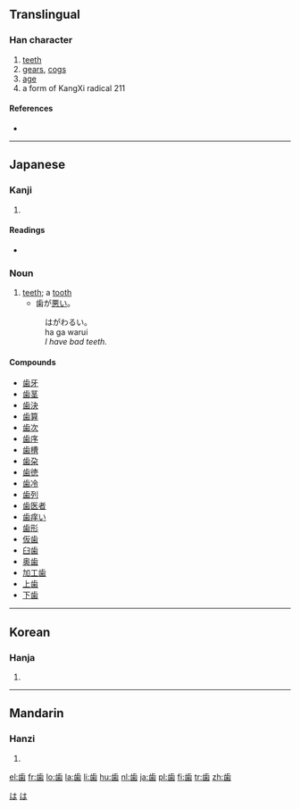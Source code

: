 {{also|齒|齿}}
==Translingual==

===Han character===
{{Han char|rn=211|rad=齒|as=00|sn=12|four=|canj=卜一山火木 (YMUFD)}}

# [[teeth]]
# [[gear]]s, [[cog]]s
# [[age]]
# a form of KangXi radical 211

====References====
* {{Han ref|kx=0576.421|dkj=16323|dj=0967.140|hdz=21443.160|uh=6B6F|ud=27503}}

----

==Japanese==

===Kanji===
{{ja-kanji|grade=3|rs=齒00}}

# {{defn|Japanese}}

====Readings====
* {{ja-readings|on=[[し]] (shi)|kun=[[は]] (ha), [[よわい]] (yowai), [[よわいする]] (yowaisuru)}}

===Noun===
{{ja-noun|k|hira=は|rom=ha}}

# [[teeth]]; a [[tooth]]
#* 歯が[[悪い]]。
#: はがわるい。
#: ha ga warui
#: ''I have bad teeth.''

====Compounds====
* [[歯牙]]
* [[歯茎]]
* [[歯決]]
* [[歯算]]
* [[歯次]]
* [[歯序]]
* [[歯槽]]
* [[歯朶]]
* [[歯徳]]
* [[歯冷]]
* [[歯列]]
* [[歯医者]]
* [[歯痒い]]
* [[歯形]]
* [[仮歯]]
* [[臼歯]]
* [[奥歯]]
* [[加工歯]]
* [[上歯]]
* [[下歯]]

[[Category:1000 Japanese basic words|は]]
[[Category:Japanese nouns|は]]

----

==Korean==

===Hanja===
{{ko-hanja|hangeul=[[치]]|eumhun=|rv=chi|mr=ch'i|y=chi}}

# {{defn|Korean}}

----

==Mandarin==

===Hanzi===
{{cmn-hanzi|pin=[[chǐ]] ([[chi3]])|wg=ch'ih<sup>3</sup>}}

# {{defn|Mandarin}}

[[el:歯]]
[[fr:歯]]
[[lo:歯]]
[[la:歯]]
[[li:歯]]
[[hu:歯]]
[[nl:歯]]
[[ja:歯]]
[[pl:歯]]
[[fi:歯]]
[[tr:歯]]
[[zh:歯]]